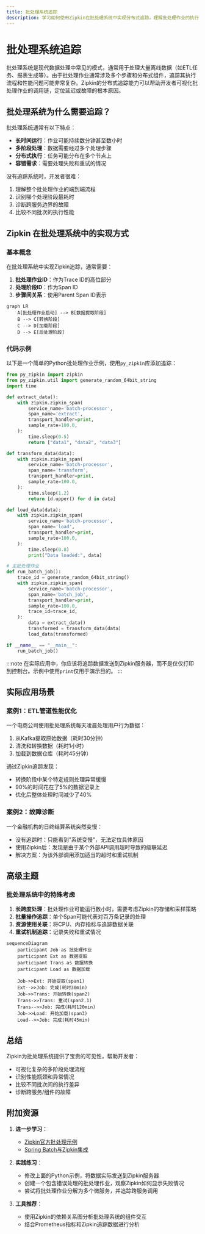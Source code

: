 ```yaml
---
title: 批处理系统追踪
description: 学习如何使用Zipkin在批处理系统中实现分布式追踪，理解批处理作业的执行流程和性能瓶颈。
---
```


# 批处理系统追踪

批处理系统是现代数据处理中常见的模式，通常用于处理大量离线数据（如ETL任务、报表生成等）。由于批处理作业通常涉及多个步骤和分布式组件，追踪其执行流程和性能问题可能非常复杂。Zipkin的分布式追踪能力可以帮助开发者可视化批处理作业的调用链，定位延迟或故障的根本原因。

## 批处理系统为什么需要追踪？

批处理系统通常有以下特点：
- **长时间运行**：作业可能持续数分钟甚至数小时
- **多阶段处理**：数据需要经过多个处理步骤
- **分布式执行**：任务可能分布在多个节点上
- **容错需求**：需要处理失败和重试的情况

没有追踪系统时，开发者很难：
1. 理解整个批处理作业的端到端流程
2. 识别哪个处理阶段最耗时
3. 诊断跨服务边界的故障
4. 比较不同批次的执行性能

## Zipkin 在批处理系统中的实现方式

### 基本概念

在批处理系统中实现Zipkin追踪，通常需要：

1. **批处理作业ID**：作为Trace ID的高位部分
2. **处理阶段ID**：作为Span ID
3. **步骤间关系**：使用Parent Span ID表示

```mermaid
graph LR
    A[批处理作业启动] --> B[数据提取阶段]
    B --> C[转换阶段]
    C --> D[加载阶段]
    D --> E[后处理阶段]
```

### 代码示例

以下是一个简单的Python批处理作业示例，使用`py_zipkin`库添加追踪：

```python
from py_zipkin import zipkin
from py_zipkin.util import generate_random_64bit_string
import time

def extract_data():
    with zipkin.zipkin_span(
        service_name='batch-processor',
        span_name='extract',
        transport_handler=print,
        sample_rate=100.0,
    ):
        time.sleep(0.5)
        return ["data1", "data2", "data3"]

def transform_data(data):
    with zipkin.zipkin_span(
        service_name='batch-processor',
        span_name='transform',
        transport_handler=print,
        sample_rate=100.0,
    ):
        time.sleep(1.2)
        return [d.upper() for d in data]

def load_data(data):
    with zipkin.zipkin_span(
        service_name='batch-processor',
        span_name='load',
        transport_handler=print,
        sample_rate=100.0,
    ):
        time.sleep(0.8)
        print("Data loaded:", data)

# 主批处理作业
def run_batch_job():
    trace_id = generate_random_64bit_string()
    with zipkin.zipkin_span(
        service_name='batch-processor',
        span_name='batch_job',
        transport_handler=print,
        sample_rate=100.0,
        trace_id=trace_id,
    ):
        data = extract_data()
        transformed = transform_data(data)
        load_data(transformed)

if __name__ == "__main__":
    run_batch_job()
```

:::note
在实际应用中，你应该将追踪数据发送到Zipkin服务器，而不是仅仅打印到控制台。示例中使用`print`仅用于演示目的。
:::

## 实际应用场景

### 案例1：ETL管道性能优化

一个电商公司使用批处理系统每天凌晨处理用户行为数据：
1. 从Kafka提取原始数据（耗时30分钟）
2. 清洗和转换数据（耗时1小时）
3. 加载到数据仓库（耗时45分钟）

通过Zipkin追踪发现：
- 转换阶段中某个特定规则处理异常缓慢
- 90%的时间花在了5%的数据记录上
- 优化后整体处理时间减少了40%

### 案例2：故障诊断

一个金融机构的日终结算系统突然变慢：
- 没有追踪时：只能看到"系统变慢"，无法定位具体原因
- 使用Zipkin后：发现是由于某个外部API调用超时导致的级联延迟
- 解决方案：为该外部调用添加适当的超时和重试机制

## 高级主题

### 批处理系统中的特殊考虑

1. **长跨度处理**：批处理作业可能运行数小时，需要考虑Zipkin的存储和采样策略
2. **批量操作追踪**：单个Span可能代表对百万条记录的处理
3. **资源使用关联**：将CPU、内存指标与追踪数据关联
4. **重试机制追踪**：记录失败和重试情况

```mermaid
sequenceDiagram
    participant Job as 批处理作业
    participant Ext as 数据提取
    participant Trans as 数据转换
    participant Load as 数据加载
    
    Job->>Ext: 开始提取(span1)
    Ext-->>Job: 完成(耗时30min)
    Job->>Trans: 开始转换(span2)
    Trans->>Trans: 重试(span2.1)
    Trans-->>Job: 完成(耗时120min)
    Job->>Load: 开始加载(span3)
    Load-->>Job: 完成(耗时45min)
```

## 总结

Zipkin为批处理系统提供了宝贵的可见性，帮助开发者：

- 可视化复杂的多阶段处理流程
- 识别性能瓶颈和异常情况
- 比较不同批次间的执行差异
- 诊断跨服务/组件的故障

## 附加资源

1. **进一步学习**：
   - [Zipkin官方批处理示例](https://github.com/openzipkin/zipkin/tree/master/zipkin-examples)
   - [Spring Batch与Zipkin集成](https://spring.io/projects/spring-cloud-sleuth)

2. **实践练习**：
   - 修改上面的Python示例，将数据实际发送到Zipkin服务器
   - 创建一个包含错误处理的批处理作业，观察Zipkin如何显示失败情况
   - 尝试将批处理作业分解为多个微服务，并追踪跨服务调用

3. **工具推荐**：
   - 使用Zipkin的依赖关系图分析批处理系统的组件交互
   - 结合Prometheus指标和Zipkin追踪数据进行分析